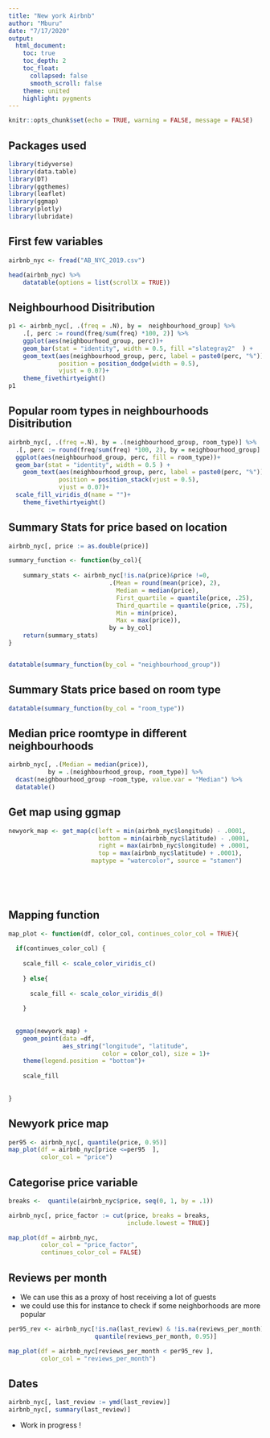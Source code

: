 ```yaml
---
title: "New york Airbnb"
author: "Mburu"
date: "7/17/2020"
output:
  html_document:
    toc: true
    toc_depth: 2
    toc_float:
      collapsed: false
      smooth_scroll: false
    theme: united
    highlight: pygments
---
```


```r
knitr::opts_chunk$set(echo = TRUE, warning = FALSE, message = FALSE)
```

## Packages used

```r
library(tidyverse)
library(data.table)
library(DT)
library(ggthemes)
library(leaflet)
library(ggmap)
library(plotly)
library(lubridate)
```

## First few variables

```r
airbnb_nyc <- fread("AB_NYC_2019.csv")

head(airbnb_nyc) %>% 
    datatable(options = list(scrollX = TRUE))
```

## Neighbourhood Disitribution

```r
p1 <- airbnb_nyc[, .(freq = .N), by =  neighbourhood_group] %>%
    .[, perc := round(freq/sum(freq) *100, 2)] %>%
    ggplot(aes(neighbourhood_group, perc))+
    geom_bar(stat = "identity", width = 0.5, fill ="slategray2"  ) +
    geom_text(aes(neighbourhood_group, perc, label = paste0(perc, "%")),
              position = position_dodge(width = 0.5),
              vjust = 0.07)+
    theme_fivethirtyeight() 
p1
```

## Popular room types in neighbourhoods Disitribution

```r
airbnb_nyc[, .(freq =.N), by = .(neighbourhood_group, room_type)] %>%
  .[, perc := round(freq/sum(freq) *100, 2), by = neighbourhood_group] %>%
  ggplot(aes(neighbourhood_group, perc, fill = room_type))+
  geom_bar(stat = "identity", width = 0.5 ) +
    geom_text(aes(neighbourhood_group, perc, label = paste0(perc, "%")),
              position = position_stack(vjust = 0.5),
              vjust = 0.07)+
  scale_fill_viridis_d(name = "")+
    theme_fivethirtyeight() 
```

## Summary Stats for price based on location

```r
airbnb_nyc[, price := as.double(price)]

summary_function <- function(by_col){
    
    summary_stats <- airbnb_nyc[!is.na(price)&price !=0, 
                            .(Mean = round(mean(price), 2), 
                              Median = median(price),
                              First_quartile = quantile(price, .25),
                              Third_quartile = quantile(price, .75),
                              Min = min(price),
                              Max = max(price)),
                            by = by_col]
    return(summary_stats)
}


datatable(summary_function(by_col = "neighbourhood_group"))
```

## Summary Stats price based on room type

```r

datatable(summary_function(by_col = "room_type"))
```

## Median price roomtype in different neighbourhoods

```r
airbnb_nyc[, .(Median = median(price)), 
           by = .(neighbourhood_group, room_type)] %>%
  dcast(neighbourhood_group ~room_type, value.var = "Median") %>%
  datatable()
```

## Get map using ggmap

```r
newyork_map <- get_map(c(left = min(airbnb_nyc$longitude) - .0001,
                         bottom = min(airbnb_nyc$latitude) - .0001,
                         right = max(airbnb_nyc$longitude) + .0001,
                         top = max(airbnb_nyc$latitude) + .0001),
                       maptype = "watercolor", source = "stamen")


  
            
```

## Mapping function

```r

map_plot <- function(df, color_col, continues_color_col = TRUE){
  
  if(continues_color_col) {
    
    scale_fill <- scale_color_viridis_c()
    
    } else{
      
      scale_fill <- scale_color_viridis_d()
      
    }
    
    
  ggmap(newyork_map) +
    geom_point(data =df, 
               aes_string("longitude", "latitude",
                          color = color_col), size = 1)+
    theme(legend.position = "bottom")+
                           
    scale_fill
  
  
}
```

## Newyork price map

```r

per95 <- airbnb_nyc[, quantile(price, 0.95)]
map_plot(df = airbnb_nyc[price <=per95  ], 
         color_col = "price")  
```

## Categorise price variable

```r
breaks <-  quantile(airbnb_nyc$price, seq(0, 1, by = .1))

airbnb_nyc[, price_factor := cut(price, breaks = breaks,
                                 include.lowest = TRUE)]

map_plot(df = airbnb_nyc, 
         color_col = "price_factor",
         continues_color_col = FALSE)  

```

## Reviews per month

-   We can use this as a proxy of host receiving a lot of guests
-   we could use this for instance to check if some neighborhoods are more popular

```r

per95_rev <- airbnb_nyc[!is.na(last_review) & !is.na(reviews_per_month),
                        quantile(reviews_per_month, 0.95)]

map_plot(df = airbnb_nyc[reviews_per_month < per95_rev ], 
         color_col = "reviews_per_month")  
```

## Dates

```r
airbnb_nyc[, last_review := ymd(last_review)]
airbnb_nyc[, summary(last_review)]
```

-   Work in progress !

